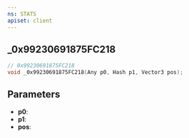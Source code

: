 ```yaml
---
ns: STATS
apiset: client
---
```

## _0x99230691875FC218

```c
// 0x99230691875FC218
void _0x99230691875FC218(Any p0, Hash p1, Vector3 pos);
```


## Parameters
* **p0**:
* **p1**:
* **pos**: